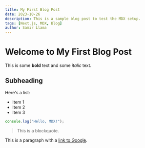 ```yaml
---
title: My First Blog Post
date: 2023-10-26
description: This is a sample blog post to test the MDX setup.
tags: [Next.js, MDX, Blog]
author: Samir Llama
---
```


# Welcome to My First Blog Post

This is some **bold** text and some *italic* text.

## Subheading

Here's a list:

*   Item 1
*   Item 2
*   Item 3

```javascript
console.log("Hello, MDX!");
```

> This is a blockquote.

This is a paragraph with a [link to Google](https://www.google.com).

